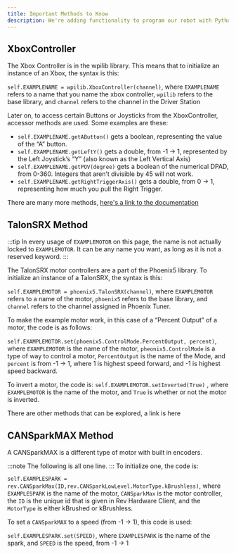 ```yaml
---
title: Important Methods to Know
description: We're adding functionality to program our robot with Python soon. 
---
```

## XboxController 
The Xbox Controller is in the wpilib library. This means that to initialize an instance of an Xbox, the syntax is this: 

`self.EXAMPLENAME = wpilib.XboxController(channel)`, where `EXAMPLENAME` refers to a name that you name the xbox controller, `wpilib` refers to the base library, and `channel` refers to the channel in the Driver Station

Later on, to access certain Buttons or Joysticks from the XboxController, accessor methods are used. Some examples are these:
- ```self.EXAMPLENAME.getAButton()``` gets a boolean, representing the value of the “A” button. 
- ```self.EXAMPLENAME.getLeftY()``` gets a double, from -1 -> 1, represented by the Left Joystick’s “Y” (also known as the Left Vertical Axis)
- `self.EXAMPLENAME.getPOV(degree)` gets a boolean of the numerical DPAD, from 0-360. Integers that aren’t divisible by 45 will not work. 
- `self.EXAMPLENAME.getRightTriggerAxis()` gets a double, from 0 -> 1, representing how much you pull the Right Trigger.

There are many more methods, [here's a link to the documentation](https://first.wpi.edu/wpilib/allwpilib/docs/release/java/edu/wpi/first/wpilibj/XboxController.html)

## TalonSRX Method

:::tip
In every usage of `EXAMPLEMOTOR` on this page, the name is not actually locked to `EXAMPLEMOTOR`. It can be any name you want, as long as it is not a reserved keyword.
:::

The TalonSRX motor controllers are a part of the Phoenix5 library. To initialize an instance of a TalonSRX, the syntax is this: 

`self.EXAMPLEMOTOR = phoenix5.TalonSRX(channel)`, where `EXAMPLEMOTOR` refers to a name of the motor, `phoenix5` refers to the base library, and `channel` refers to the channel assigned in Phoenix Tuner. 

To make the example motor work, in this case of a “Percent Output” of a motor, the code is as follows: 

`self.EXAMPLEMOTOR.set(phoenix5.ControlMode.PercentOutput, percent)`,  where `EXAMPLEMOTOR` is the name of the motor, `pheonix5.ControlMode` is a type of way to control a motor, `PercentOutput` is the name of the Mode, and `percent` is from -1 -> 1, where 1 is highest speed forward, and -1 is highest speed backward.

To invert a motor, the code is: `self.EXAMPLEMOTOR.setInverted(True)` , where `EXAMPLEMOTOR` is the name of the motor, and `True` is whether or not the motor is inverted.

There are other methods that can be explored, a link is here
## CANSparkMAX Method
A CANSparkMAX is a different type of motor with built in encoders.

:::note
The following is all one line.
:::
To initialize one, the code is: 

`self.EXAMPLESPARK = rev.CANSparkMax(ID,rev.CANSparkLowLevel.MotorType.kBrushless)`, where `EXAMPLESPARK` is the name of the motor, `CANSparkMax` is the motor controller, the `ID` is the unique id that is given in Rev Hardware Client, and the `MotorType` is either kBrushed or kBrushless.

To set a `CANSparkMAX` to a speed  (from -1 -> 1), this code is used:

`self.EXAMPLESPARK.set(SPEED)`, where `EXAMPLESPARK` is the name of the spark, and `SPEED` is the speed, from -1 -> 1




